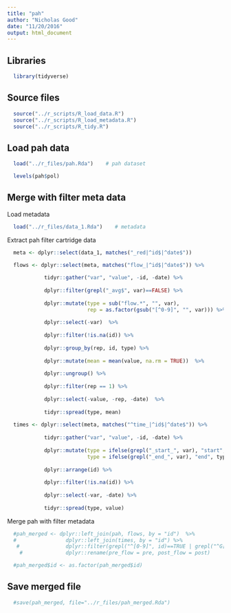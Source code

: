 ```yaml
---
title: "pah"
author: "Nicholas Good"
date: "11/20/2016"
output: html_document
---
```


## Libraries

```r
  library(tidyverse)
```

## Source files

```r
  source("../r_scripts/R_load_data.R")
  source("../r_scripts/R_load_metadata.R")
  source("../r_scripts/R_tidy.R")
```

## Load pah data

```r
  load("../r_files/pah.Rda")    # pah dataset
```

```r
  levels(pah$pol)
```

## Merge with filter meta data

Load metadata
```r
  load("../r_files/data_1.Rda")    # metadata
```

Extract pah filter cartridge data
```r
  meta <- dplyr::select(data_1, matches("_red|^id$|^date$"))

  flows <- dplyr::select(meta, matches("flow_|^id$|^date$")) %>%
    
            tidyr::gather("var", "value", -id, -date) %>%
    
            dplyr::filter(grepl("_avg$", var)==FALSE) %>%
    
            dplyr::mutate(type = sub("flow.*", "", var),
                          rep = as.factor(gsub("[^0-9]", "", var))) %>%
    
            dplyr::select(-var)  %>%
    
            dplyr::filter(!is.na(id)) %>%
    
            dplyr::group_by(rep, id, type) %>%
    
            dplyr::mutate(mean = mean(value, na.rm = TRUE))  %>%
    
            dplyr::ungroup() %>%
            
            dplyr::filter(rep == 1) %>%
    
            dplyr::select(-value, -rep, -date)  %>%
  
            tidyr::spread(type, mean)
  
  times <- dplyr::select(meta, matches("^time_|^id$|^date$")) %>%
    
            tidyr::gather("var", "value", -id, -date) %>%
    
            dplyr::mutate(type = ifelse(grepl("_start_", var), "start", "NA"),
                          type = ifelse(grepl("_end_", var), "end", type)) %>%
    
            dplyr::arrange(id) %>%
            
            dplyr::filter(!is.na(id)) %>%  
    
            dplyr::select(-var, -date) %>%  
            
            tidyr::spread(type, value)
```

Merge pah with filter metadata

```r
  #pah_merged <- dplyr::left_join(pah, flows, by = "id")  %>%  
  #                dplyr::left_join(times, by = "id") %>%  
   #               dplyr::filter(grepl("^[0-9]", id)==TRUE | grepl("^G[0-9]", id)==TRUE) %>%
    #              dplyr::rename(pre_flow = pre, post_flow = post)

  #pah_merged$id <- as.factor(pah_merged$id)
```

## Save merged file

```r
  #save(pah_merged, file="../r_files/pah_merged.Rda")
```
